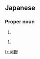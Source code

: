 ==Japanese==
{{ja-kanjitab|河|野}}

===Proper noun===
{{ja-pos|proper|かわの}}

# {{surname|lang=ja|sort=かわの}}

{{ja-pos|proper|こうの}}

# {{surname|lang=ja|sort=こうの}}

[[fr:河野]]